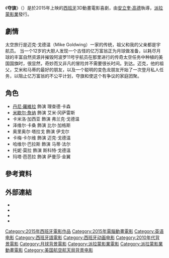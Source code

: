 {{noteTA
|G1=Movie
|T=zh-cn: 夺旗 (2015年电影);zh-tw: 太空奪旗;
|1=zh-cn: 夺旗;zh-tw: 太空奪旗;
}}
{{Infobox film
| name = 夺旗
| original_name           = {{lang|es|''Atrapa la bandera''}}
| director       = [[安立奎·高德|安立奎·高德]]
| producer       = {{Plainlist|
* 阿尔瓦罗·奥古斯丁
* 伊格纳西奥·费尔南德斯·韦加
* 乔迪·加索
* 阿克塞尔·库切瓦兹基
* 尼古拉斯·麦吉
* 埃德蒙·罗奇
}}
| writer         = 帕特西·阿梅斯库阿
| starring       = 
| music          = 迭戈·纳瓦罗
| editing        = 亚历山大·亚当斯
| distributor    = [[派拉蒙影業|派拉蒙影業]]
| released       = {{Film date|df=y|2015|8|25}}
| runtime        = 94分鐘<ref>{{cite web | url=http://www.bbfc.co.uk/releases/capture-flag-film-0 | title=''CAPTURE THE FLAG'' [2D] (PG) | publisher=British Board of Film Classification | date=13 October 2015 | accessdate=17 January 2016 | archive-date=2016-02-02 | archive-url=https://web.archive.org/web/20160202175050/http://www.bbfc.co.uk/releases/capture-flag-film-0 | dead-url=no }}</ref>
| country        = {{ESP}}
| language       = [[英语|英语]]<br>[[西班牙語|西班牙語]]<br>[[加泰罗尼亚语|加泰罗尼亚语]]
| budget         = 1250萬美元<ref>{{cite web | url=https://www.imdb.com/title/tt3896100/business | title=Capture the Flag (2015) - Box office / business | work=[[Internet_Movie_Database|Internet Movie Database]] | publisher=[[Amazon.com|Amazon.com]] | accessdate=28 January 2016 | archive-date=2016-06-22 | archive-url=https://web.archive.org/web/20160622114606/http://www.imdb.com/title/tt3896100/business | dead-url=no }}</ref>
| gross          = 2460萬美元
| cn_name = 夺旗
| tw_name = 太空奪旗
}}
《'''夺旗'''》（{{lang-es|''Atrapa la bandera''}}）是於2015年上映的[[西班牙|西班牙]]3D動畫電影喜劇，由[[安立奎·高德|安立奎·高德]]執導，[[派拉蒙影業|派拉蒙影業]]發行。

== 劇情 ==
太空旅行是迈克·戈德温（Mike Goldwing）一家的传统，祖父和我的父亲都是宇航员。 当一个12岁的大胆人发现一个古怪的亿万富翁正为月球做准备，以耗尽月球的丰富自然资源并摧毁阿波罗11号宇航员在那里进行的传奇太空任务中种植的美国国旗时，很显然，奇妙而又非凡的冒险并不需要很长时间。到达。迈克，他的祖父，艾米和马蒂的最好的朋友，以及一个聪明的变色龙朋友开始了一次登月私人任务，以阻止亿万富翁的不公平计划，夺旗和使这个有争议的家庭团聚。

== 角色 ==
* [[丹尼·羅維拉|丹尼·羅維拉]] 飾演 理查德·卡森
* [[米歇尔·詹纳|米歇尔·詹纳]] 飾演 艾米·冈萨雷斯
* 卡米洛·加西亚 飾演 弗兰克·戈德温
* 泽维尔·卡桑 飾演 比尔·加格斯
* 奥里奥尔·塔拉戈 飾演 伊戈尔
* 卡梅·卡尔维 飾演 迈克·戈德温
* 哈维尔·巴拉斯 飾演 马蒂·法尔
* 托妮·莫拉 飾演 斯科特·戈德温
* 玛塔·芭芭拉 飾演 萨曼莎·金翼

== 參考資料 ==
{{Reflist}}

== 外部連結 ==
* {{IMDb title|3896100}}
* {{Mojo title|capturetheflag}}
* {{Rotten Tomatoes|capture_the_flag_2016}}
* {{Douban|26336731}}

{{DEFAULTSORT:Atrapa la bandera}}
[[Category:2015年西班牙電影作品|Category:2015年西班牙電影作品]]
[[Category:2015年電腦動畫電影|Category:2015年電腦動畫電影]]
[[Category:英语电影|Category:英语电影]]
[[Category:西班牙語電影|Category:西班牙語電影]]
[[Category:西班牙动画电影|Category:西班牙动画电影]]
[[Category:2010年代背景電影|Category:2010年代背景電影]]
[[Category:月球背景電影|Category:月球背景電影]]
[[Category:派拉蒙影業電影|Category:派拉蒙影業電影]]
[[Category:派拉蒙影業動畫電影|Category:派拉蒙影業動畫電影]]
[[Category:美国航空航天局背景电影|Category:美国航空航天局背景电影]]